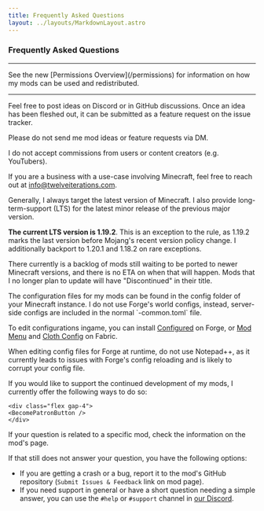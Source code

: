 ```yaml
---
title: Frequently Asked Questions
layout: ../layouts/MarkdownLayout.astro
---
```



### Frequently Asked Questions

---

<FAQ question="Modpack Permissions etc." icon="mdi:list-status" iconClass="text-green-600">
    See the new [Permissions Overview](/permissions) for information on how my mods can be used and redistributed.
</FAQ>

---

<div class="grid gap-4">

<FAQ question="Mod Ideas and Feature Requests" icon="mdi:lightbulb" iconClass="text-yellow-600" class="mt-5">
Feel free to post ideas on Discord or in GitHub discussions. Once an idea has been fleshed out, it can be submitted
as a feature request on the issue tracker.

Please do not send me mod ideas or feature requests via DM.

</FAQ>

<FAQ question="Commissions and Hiring" icon="mdi:currency-usd" iconClass="text-lime-600" class="mt-5">
I do not accept commissions from users or content creators (e.g. YouTubers).

<span>If you are a business with a use-case involving Minecraft, feel free to reach out at
<a href="mailto:info@twelveiterations.com">info@twelveiterations.com</a>.</span>
</FAQ>

<FAQ question="Updates and Porting" icon="mdi:chevron-double-up" iconClass="text-orange-600" class="mt-5">
Generally, I always target the latest version of Minecraft. I also provide long-term-support (LTS) for the latest
minor release of the previous major version.

**The current LTS version is 1.19.2**. This is an exception to the rule, as 1.19.2 marks the last version before
Mojang's recent version policy change. I additionally backport to 1.20.1 and 1.18.2 on rare exceptions.

There currently is a backlog of mods still waiting to be ported to newer Minecraft versions, and there is no ETA on
when that will happen. Mods that I no longer plan to update will have "Discontinued" in their title.

</FAQ>

<FAQ question="Configuration" icon="mdi:gear" iconClass="text-gray-600" class="mt-5">
The configuration files for my mods can be found in the config folder of your Minecraft instance. I do not use Forge's
world configs, instead, server-side configs are included in the normal `-common.toml` file.

To edit configurations ingame, you can install [Configured](https://www.curseforge.com/minecraft/mc-mods/configured)
on Forge, or [Mod Menu](https://modrinth.com/mod/modmenu) and [Cloth Config](https://www.curseforge.com/minecraft/mc-mods/cloth-config) on Fabric.

When editing config files for Forge at runtime, do not use Notepad++, as it currently leads to issues with Forge's
config reloading and is likely to corrupt your config file.

</FAQ>

<FAQ question="Love and Support" icon="mdi:heart" iconClass="text-red-600" class="mt-5">
    If you would like to support the continued development of my mods, I currently offer the following ways to do so:

    <div class="flex gap-4">
    <BecomePatronButton />
    </div>

</FAQ>

<FAQ question="Further Help" icon="mdi:help" iconClass="text-cyan-600" class="mt-5">
If your question is related to a specific mod, check the information on the mod's page.

If that still does not answer your question, you have the following options:

-   If you are getting a crash or a bug, report it to the mod's GitHub repository (`Submit Issues & Feedback` link on mod page).
-   If you need support in general or have a short question needing a simple answer, you can use the `#help` or `#support` channel in [our Discord](https://discord.gg/VAfZ2Nau6j).

</FAQ>

</div>
